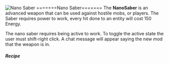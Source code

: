 ![Nano Saber](/mods/techreborn/nanosaber_3.png) =======Nano
Saber======= The **NanoSaber** is an advanced weapon that can be
used against hostile mobs, or players. The Saber requires power to work,
every hit done to an entity will cost 150 Energy.

The nano saber requires being active to work. To toggle the active state
the user must shift-right click. A chat message will appear saying the
new mod that the weapon is in.

##### Recipe


<Recipe recipe=" input techreborn:diamond_plate techreborn:carbon_plate
air input techreborn:diamond_plate techreborn:carbon_plate air input
techreborn:small_pile_of_glowstone_dust techreborn:lapotron_crystal
techreborn:small_pile_of_glowstone_dust output techreborn:nanosaber
"/>
